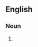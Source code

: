 {{also|coffeehouse|coffee house}}

==English==

===Noun===
{{en-noun|head=[[coffee]]-[[house]]}}

# {{alternative spelling of|coffeehouse|lang=en}}